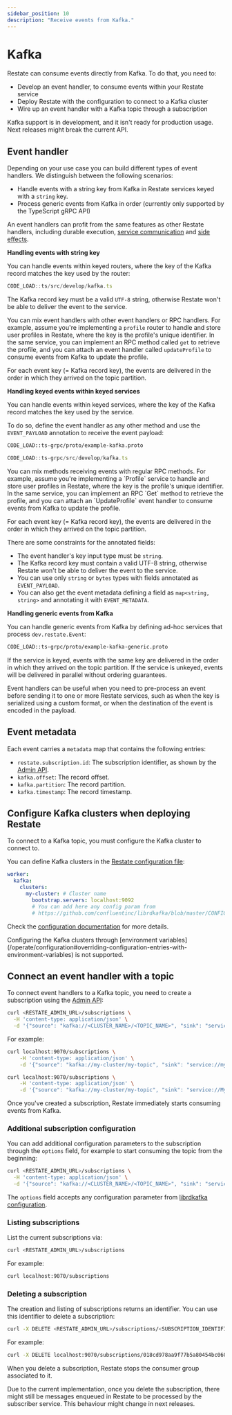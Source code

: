 ```yaml
---
sidebar_position: 10
description: "Receive events from Kafka."
---
```



# Kafka

Restate can consume events directly from Kafka. To do that, you need to:

* Develop an event handler, to consume events within your Restate service
* Deploy Restate with the configuration to connect to a Kafka cluster
* Wire up an event handler with a Kafka topic through a subscription

<Admonition type="caution">
Kafka support is in development, and it isn't ready for production usage. Next releases might break the current API.
</Admonition>

## Event handler

Depending on your use case you can build different types of event handlers. We distinguish between the following scenarios:

* Handle events with a string key from Kafka in Restate services keyed with a `string` key.
* Process generic events from Kafka in order (currently only supported by the TypeScript gRPC API)

An event handlers can profit from the same features as other Restate handlers, including durable execution, [service communication](/develop/ts/service-communication) and [side effects](/develop/ts/side-effects).

<Tabs groupId="sdk" queryString>
<TabItem value="ts" label="TypeScript" default>

**Handling events with string key**

You can handle events within keyed routers, where the key of the Kafka record matches the key used by the router:

```typescript
CODE_LOAD::ts/src/develop/kafka.ts
```

The Kafka record key must be a valid `UTF-8` string, otherwise Restate won't be able to deliver the event to the service.

You can mix event handlers with other event handlers or RPC handlers. For example, assume you're implementing a `profile` router to handle and store user profiles in Restate, where the key is the profile's unique identifier.
In the same service, you can implement an RPC method called `get` to retrieve the profile, and you can attach an event handler called `updateProfile` to consume events from Kafka to update the profile.

For each event key (= Kafka record key), the events are delivered in the order in which they arrived on the topic partition.

</TabItem>
<TabItem value="ts-grpc" label="TypeScript-gRPC">

**Handling keyed events within keyed services**

You can handle events within keyed services, where the key of the Kafka record matches the key used by the service.

To do so, define the event handler as any other method and use the `EVENT_PAYLOAD` annotation to receive the event payload:

```protobuf
CODE_LOAD::ts-grpc/proto/example-kafka.proto
```

```typescript
CODE_LOAD::ts-grpc/src/develop/kafka.ts
```

<Admonition type="tip" title="Combining RPC and Kafka within a service">
You can mix methods receiving events with regular RPC methods. For example, assume you're implementing a `Profile` service to handle and store user profiles in Restate, where the key is the profile's unique identifier.
In the same service, you can implement an RPC  `Get` method to retrieve the profile, and you can attach an `UpdateProfile` event handler to consume events from Kafka to update the profile.
</Admonition>

For each event key (= Kafka record key), the events are delivered in the order in which they arrived on the topic partition.

There are some constraints for the annotated fields:

* The event handler's key input type must be `string`.
* The Kafka record key must contain a valid UTF-8 string, otherwise Restate won't be able to deliver the event to the service.
* You can use only `string` or `bytes` types with fields annotated as `EVENT_PAYLOAD`.
* You can also get the event metadata defining a field as `map<string, string>` and annotating it with `EVENT_METADATA`.

**Handling generic events from Kafka**

You can handle generic events from Kafka by defining ad-hoc services that process `dev.restate.Event`:

```protobuf
CODE_LOAD::ts-grpc/proto/example-kafka-generic.proto
```

If the service is keyed, events with the same key are delivered in the order in which they arrived on the topic partition.
If the service is unkeyed, events will be delivered in parallel without ordering guarantees.

Event handlers can be useful when you need to pre-process an event before sending it to one or more Restate services, such as when the key is serialized using a custom format, or when the destination of the event is encoded in the payload.

</TabItem>
</Tabs>

## Event metadata

Each event carries a `metadata` map that contains the following entries:

* `restate.subscription.id`: The subscription identifier, as shown by the [Admin API](../../references/admin-api).
* `kafka.offset`: The record offset.
* `kafka.partition`: The record partition.
* `kafka.timestamp`: The record timestamp.

## Configure Kafka clusters when deploying Restate

To connect to a Kafka topic, you must configure the Kafka cluster to connect to.

You can define Kafka clusters in the [Restate configuration file](/operate/configuration#configuration-file):

```yaml
worker:
  kafka:
    clusters:
      my-cluster: # Cluster name
        bootstrap.servers: localhost:9092
        # You can add here any config param from
        # https://github.com/confluentinc/librdkafka/blob/master/CONFIGURATION.md
```

Check the [configuration documentation](/operate/configuration) for more details.

<Admonition type="caution">
Configuring the Kafka clusters through [environment variables](/operate/configuration#overriding-configuration-entries-with-environment-variables) is not supported.
</Admonition>

## Connect an event handler with a topic

To connect event handlers to a Kafka topic, you need to create a subscription using the [Admin API](/references/admin-api):

```bash
curl <RESTATE_ADMIN_URL>/subscriptions \
  -H 'content-type: application/json' \
  -d '{"source": "kafka://<CLUSTER_NAME>/<TOPIC_NAME>", "sink": "service://<SERVICE_NAME>/<METHOD_NAME>"}'
```

For example:

<Tabs groupId="sdk" queryString>
<TabItem value="ts" label="TypeScript" default>

```bash
curl localhost:9070/subscriptions \
    -H 'content-type: application/json' \
    -d '{"source": "kafka://my-cluster/my-topic", "sink": "service://myRouter/eventHandler"}'
```

</TabItem>
<TabItem value="ts-grpc" label="TypeScript-gRPC">

```bash
curl localhost:9070/subscriptions \
    -H 'content-type: application/json' \
    -d '{"source": "kafka://my-cluster/my-topic", "sink": "service://MyService/Handle"}'
```

</TabItem>
</Tabs>

Once you've created a subscription, Restate immediately starts consuming events from Kafka.

### Additional subscription configuration

You can add additional configuration parameters to the subscription through the `options` field, for example to start consuming the topic from the beginning:

```bash
curl <RESTATE_ADMIN_URL>/subscriptions \
  -H 'content-type: application/json' \
  -d '{"source": "kafka://<CLUSTER_NAME>/<TOPIC_NAME>", "sink": "service://<SERVICE_NAME>/<METHOD_NAME>", "options": {"auto.offset.reset": "earliest"}}'
```

The `options` field accepts any configuration parameter from [librdkafka configuration](https://github.com/confluentinc/librdkafka/blob/master/CONFIGURATION.md).

### Listing subscriptions

List the current subscriptions via:

```bash
curl <RESTATE_ADMIN_URL>/subscriptions
```

For example:

```bash
curl localhost:9070/subscriptions
```

### Deleting a subscription

The creation and listing of subscriptions returns an identifier. You can use this identifier to delete a subscription:

```bash
curl -X DELETE <RESTATE_ADMIN_URL>/subscriptions/<SUBSCRIPTION_IDENTIFIER>
```

For example:

```bash
curl -X DELETE localhost:9070/subscriptions/018cd978aa9f77b5a80454bc060c2a77
```

When you delete a subscription, Restate stops the consumer group associated to it.

<Admonition type="info">
Due to the current implementation, once you delete the subscription, there might still be messages enqueued in Restate to be processed by the subscriber service. This behaviour might change in next releases.
</Admonition>
